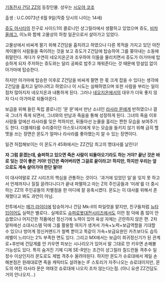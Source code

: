[[기동전사 건담 ZZ]]의 등장인물. 성우는 [[시오야 코조]]

출생 :  U.C.0073년 6월 9일(작중 당시의 나이는 14세)

[[쥬도 아시타]]의 친구로 사이드1의 콜로니인 샹그릴라에서 생활하고 있었으며 쥬도, [[비챠 올레그]], 이노와 함께 고물상의 하청 일꾼으로서 살아가고 있었다.

고물상에서 비싸게 팔기 위해 Z건담을 훔치려고 하였으나 다른 목적을 가지고 있던 야잔 게이블이 사람들을 죽이려는 것을 보고 쥬도가 Z건담에 탑승하여 그를 쫒아내는 소동에 휘말린다. 게다가 우연히 네오지온군과 조우하여 이들을 물리치면서 쥬도가 아가마에 탑승하게 되자 주저하는 쥬도와는 달리 공짜로 밥주고 재워준다는 것 때문에 망설임 없이 아가마에 탑승한다.

하지만 아가마에 탑승한 이후로 Z건담을 비싸게 팔면 한 몫 크게 잡을 수 있다는 생각에 Z건담을 훔치고 달아나려고 하였으나 이 시도는 실패하였으며 또한 사람을 부리는 일이 점차 많아지자 네오지온과 내통하게 된다. 그러나 [[네오지온]]에서의 대우가 더욱 좋지 않자 다시 아가마로 되돌아온다.

보급을 위해 들린 독립 콜로니인 '문 문'에서 만난 소녀인 [[라사라 문]]에게 반하였으나 결국 그녀가 죽게 되면서, 그녀와의 만남과 죽음을 통해 성장하게 된다. 그녀의 죽음 이후 사람들 앞에선 라사라를 잊은 척하지만, 뒤돌아선 눈물을 흘리는 짠한 모습을 보여주기도 한다. 더블제타를 수리중이던 아스토나지에게 우는 모습을 들키지 않기 위해 급히 헬멧을 쓰는 장면은 몬도가 얼마나 라사라를 좋아했는지 알 수 있는 장면이다.

일견 허접해보이는 이 몬도가 45화에서는 ZZ건담 최고의 명대사를 날린다! 

'''자 그럼 묻겠는데, 슬퍼하고 있으면 죽은 사람이 되돌아오기라도 하는 거야? 끝난 것은 바로 잊는 것이 좋은 거야! 인간은 죽어버리면 그걸로 끝이라고! 하지만, 하지만 우리는 앞으로도 계속 살아가야 한단 말야!'''

이 대사야말로 ZZ 시리즈의 핵심을 관통하는 것이다. '과거에 있었던 일'을 잊지 못 하고서 언제까지나 질질 끌려다니다가 끝내 파멸하고 마는 Z의 주인공들과 '미래'를 더 중시하는 ZZ의 주인공들의 차별점을 한 마디에 잘 응축시켰다. 몬도는 이 대사를 위해서 존재했다고 봐도 과언이 아님.

전투에서는 [[메가 라이더]]에 탑승하거나 건담 Mk-Ⅱ의 파일럿을 맡지만, 친구들처럼 [[뉴타입]]이어도 실력은 별로다.. 실제로도 [[슈퍼로봇대전]]시리즈에서도 이런 점 덕에 좀 많이 안습했으나 어지간한 작품에선 정신기에 노력이 있어 육성 자체는 곤란하지 않은 편. 2차알파에선 소대시스템 덕에 그를 활용할 여지가 생겨서 가속+노력+보급역할을 기대할 수 있으나 방어계 정신커맨드가 철벽 뿐이고 똑같이 가속+보급요원인 카츠보다도 습득 레벨이 느리다는 2% 부족한 면도 있다. 그리고 MX에서는 보급이 희귀정신기가 된 관계로+후반에 건담계를 안 키우면 피보는 시나리오가 있어서 말 그대로 안 키우면 손해볼 가능성도 있다. 특히 숨겨진 기체 디제 SE-R얻는 조건이 샹그릴라 칠드런들 격추수 일정수 이상인지라 몬도로도 제법 격추수 올려야된다. 하지만 몬도가 슈로대에서 제일 손해본점은 원래대로면 죽을 캐릭터도 살려놓는
IF 스토리가 자주나오는 슈로대이지만, 몬도의 여친 라사라 문은 여태것 슈로대에 나오지 조차 않는다는점.
(아니 요샌 ZZ건담도 거의 안나오지...)


